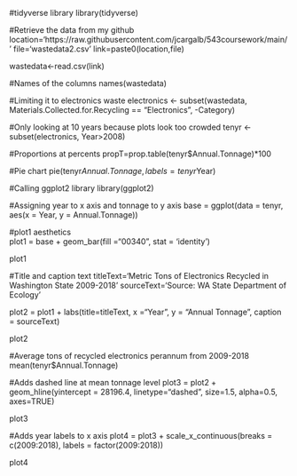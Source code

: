 #tidyverse library
library(tidyverse)

#Retrieve the data from my github
location='https://raw.githubusercontent.com/jcargalb/543coursework/main/'
file='wastedata2.csv'
link=paste0(location,file)

wastedata<-read.csv(link)

#Names of the columns
names(wastedata)

#Limiting it to electronics waste
electronics <- subset(wastedata, Materials.Collected.for.Recycling == "Electronics", -Category)

#Only looking at 10 years because plots look too crowded
tenyr <- subset(electronics, Year>2008)

#Proportions at percents
propT=prop.table(tenyr$Annual.Tonnage)*100

#Pie chart
pie(tenyr$Annual.Tonnage, labels = tenyr$Year)

#Calling ggplot2 library
library(ggplot2)

#Assigning year to x axis and tonnage to y axis
base = ggplot(data = tenyr, 
             aes(x = Year,
                 y = Annual.Tonnage))

#plot1 aesthetics				 
plot1 = base + geom_bar(fill ="00340",
                        stat = 'identity')
						
plot1

#Title and caption text
titleText='Metric Tons of Electronics Recycled in Washington State 2009-2018'
sourceText='Source: WA State Department of Ecology'

plot2 = plot1 + labs(title=titleText,
                     x ="Year", 
                     y = "Annual Tonnage",
                     caption = sourceText)
					 
plot2

#Average tons of recycled electronics perannum from 2009-2018
mean(tenyr$Annual.Tonnage)

#Adds dashed line at mean tonnage level
plot3 = plot2 + geom_hline(yintercept = 28196.4,
                           linetype="dashed", 
                           size=1.5,
                           alpha=0.5, axes=TRUE)

plot3

#Adds year labels to x axis
plot4 = plot3 + scale_x_continuous(breaks = c(2009:2018), labels = factor(2009:2018))
                              
plot4